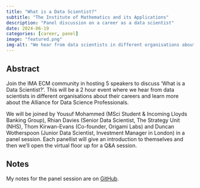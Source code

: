 ```yaml
---
title: "What is a Data Scientist?"
subtitle: "The Institute of Mathematics and its Applications"
description: "Panel discussion on a career as a data scientist"
date: 2024-06-19
categories: [career, panel]
image: "featured.png"
img-alt: "We hear from data scientists in different organisations about their careers and learn more about the Alliance for Data Science Professionals."
---
```


## Abstract

Join the IMA ECM community in hosting 5 speakers to discuss ‘What is a Data Scientist?’. This will be a 2 hour event where we hear from data scientists in different organisations about their careers and learn more about the Alliance for Data Science Professionals.

We will be joined by Yousuf Mohammed (MSci Student & Incoming Lloyds Banking Group), Rhian Davies (Senior Data Scientist, The Strategy Unit (NHS), Thom Kirwan-Evans (Co-founder, Origami Labs) and Duncan Wotherspoon (Junior Data Scientist, Investment Manager in London) in a panel session. Each panellist will give an introduction to themselves and then we’ll open the virtual floor up for a Q&A session.

## Notes

My notes for the panel session are on [GitHub](https://github.com/StatsRhian/talks/blob/main/2024/2024-06-what-is-a-data-scientist/notes.md).
